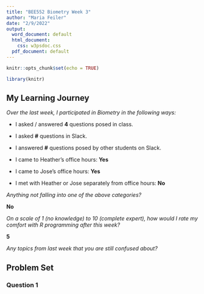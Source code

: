 ```yaml
---
title: "BEE552 Biometry Week 3"
author: "Maria Feiler"
date: "2/9/2022"
output:
  word_document: default
  html_document:
    css: w3psdoc.css
  pdf_document: default
---
```


```r
knitr::opts_chunk$set(echo = TRUE)

library(knitr)
```

## My Learning Journey

*Over the last week, I participated in Biometry in the following ways:*

<p class = "ans">
- I asked / answered **4** questions posed in class.

- I asked **#** questions in Slack.

- I answered **#** questions posed by other students on Slack.

- I came to Heather's office hours: **Yes**

- I came to Jose's office hours: **Yes**

- I met with Heather or Jose separately from office hours: **No**
</p>

*Anything not falling into one of the above categories?*  

<p class = "ans">
**No**
</p>

*On a scale of 1 (no knowledge) to 10 (complete expert), how would I rate my comfort with R programming after this week?* 

<p class = "ans">
**5**
</p> 

*Any topics from last week that you are still confused about?*

<p class = "ans">

</p>

\newpage

## Problem Set 

### Question 1